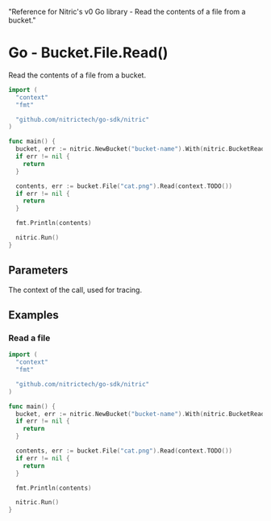   "Reference for Nitric's v0 Go library - Read the contents of a file from a bucket."

# Go - Bucket.File.Read()

Read the contents of a file from a bucket.

```go
import (
  "context"
  "fmt"

  "github.com/nitrictech/go-sdk/nitric"
)

func main() {
  bucket, err := nitric.NewBucket("bucket-name").With(nitric.BucketReading)
  if err != nil {
    return
  }

  contents, err := bucket.File("cat.png").Read(context.TODO())
  if err != nil {
    return
  }

  fmt.Println(contents)

  nitric.Run()
}
```

## Parameters

<Properties>
  <Property name="ctx" required type="context">
    The context of the call, used for tracing.
  </Property>
</Properties>

## Examples

### Read a file

```go
import (
  "context"
  "fmt"

  "github.com/nitrictech/go-sdk/nitric"
)

func main() {
  bucket, err := nitric.NewBucket("bucket-name").With(nitric.BucketReading)
  if err != nil {
    return
  }

  contents, err := bucket.File("cat.png").Read(context.TODO())
  if err != nil {
    return
  }

  fmt.Println(contents)

  nitric.Run()
}
```
